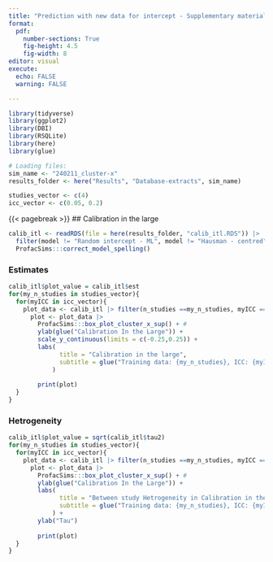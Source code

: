 ```yaml
---
title: "Prediction with new data for intercept - Supplementary material part 2"
format: 
  pdf:
    number-sections: True
    fig-height: 4.5
    fig-width: 8
editor: visual
execute: 
  echo: FALSE
  warning: FALSE

---
```


```r
library(tidyverse)
library(ggplot2)
library(DBI)
library(RSQLite)
library(here)
library(glue)

# Loading files:
sim_name <- "240211_cluster-x"
results_folder <- here("Results", "Database-extracts", sim_name)

studies_vector <- c(4)
icc_vector <- c(0.05, 0.2)
```
{{< pagebreak >}}
## Calibration in the large
```R
calib_itl <- readRDS(file = here(results_folder, "calib_itl.RDS")) |> 
  filter(model != "Random intercept - ML", model != "Hausman - centred") |> 
  ProfacSims:::correct_model_spelling()

```

### Estimates
```r
calib_itl$plot_value = calib_itl$est
for(my_n_studies in studies_vector){
  for(myICC in icc_vector){
    plot_data <- calib_itl |> filter(n_studies ==my_n_studies, myICC ==myICC) 
      plot <- plot_data |> 
        ProfacSims:::box_plot_cluster_x_sup() + #
        ylab(glue("Calibration In the Large")) +
        scale_y_continuous(limits = c(-0.25,0.25)) +
        labs(
              title = "Calibration in the large",
              subtitle = glue("Training data: {my_n_studies}, ICC: {myICC}")
            )
      
        print(plot)
  }
}
```



### Hetrogeneity

```r
calib_itl$plot_value = sqrt(calib_itl$tau2)
for(my_n_studies in studies_vector){
  for(myICC in icc_vector){
    plot_data <- calib_itl |> filter(n_studies ==my_n_studies, myICC ==myICC) 
      plot <- plot_data |> 
        ProfacSims:::box_plot_cluster_x_sup() + #
        ylab(glue("Calibration In the Large")) +
        labs(
              title = "Between study Hetrogeneity in Calibration in the large",
              subtitle = glue("Training data: {my_n_studies}, ICC: {myICC}")
            ) +
        ylab("Tau")
      
        print(plot)
  }
}
```


